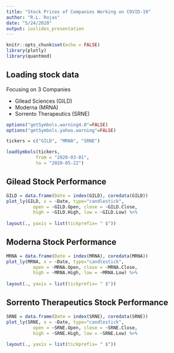 ```yaml
---
title: "Stock Prices of Companies Working on COVID-19"
author: "R.L. Rojas"
date: "5/24/2020"
output: ioslides_presentation
---
```


```r
knitr::opts_chunk$set(echo = FALSE)
library(plotly)
library(quantmod)
```


## Loading stock data

Focusing on 3 Companies

- Gilead Sciences (GILD)
- Moderna (MRNA)
- Sorrento Therapeutics (SRNE)

```r
options("getSymbols.warning4.0"=FALSE)
options("getSymbols.yahoo.warning"=FALSE)

tickers = c("GILD", "MRNA", "SRNE")

loadSymbols(tickers,
           from = "2020-03-01",
           to = "2020-05-22")
```

## Gilead Stock Performance

```r
GILD = data.frame(Date = index(GILD), coredata(GILD))
plot_ly(GILD, x = ~Date, type="candlestick",
          open = ~GILD.Open, close = ~GILD.Close,
          high = ~GILD.High, low = ~GILD.Low) %>%
  
layout(., yaxis = list(tickprefix= " $"))

```

## Moderna Stock Performance 

```r
MRNA = data.frame(Date = index(MRNA), coredata(MRNA))
plot_ly(MRNA, x = ~Date, type="candlestick",
          open = ~MRNA.Open, close = ~MRNA.Close,
          high = ~MRNA.High, low = ~MRNA.Low) %>%
  
layout(., yaxis = list(tickprefix= " $"))

```

## Sorrento Therapeutics Stock Performance

```r
SRNE = data.frame(Date = index(SRNE), coredata(SRNE))
plot_ly(SRNE, x = ~Date, type="candlestick",
          open = ~SRNE.Open, close = ~SRNE.Close,
          high = ~SRNE.High, low = ~SRNE.Low) %>%
  
layout(., yaxis = list(tickprefix= " $"))

```
